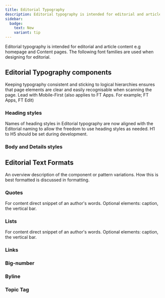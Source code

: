 ```yaml
---
title: Editorial Typography
description: Editorial typography is intended for editorial and article content e.g homepage and Content pages.
sidebar:
  badge:
    text: New
    variant: tip
---
```





Editorial typography is intended for editorial and article content e.g homepage and Content pages. The following font families are used when designing for editorial.

<Overview />

## Editorial Typography components
Keeping typography consistent and sticking to logical hierarchies ensures that page elements are clear and easily recognisable when scanning the page. Lead with Mobile-First (also applies to FT Apps. For example; FT Apps, FT Edit)


### Heading styles
Names of heading styles in Editorial typography are now aligned with the Editorial naming to allow the freedom to use heading styles as needed. H1 to H5 should be set during  development.

<HeadingStyles brand="core" />

### Body and Details styles

<BodyStyles brand="core" />

## Editorial Text Formats
An overview description of the component or pattern variations. How this is best formatted is discussed in formatting.

### Quotes
For content direct snippet of an author's words. Optional elements: caption, the vertical bar.

<Quotes brand="core" />


### Lists
For content direct snippet of an author's words. Optional elements: caption, the vertical bar.

<Lists brand="core" />

### Links

<Links brand="core" />

### Big-number

<BigNumber brand="core" />

### Byline

<Byline brand="core" />

### Topic Tag

<TopicTag brand="core" />
